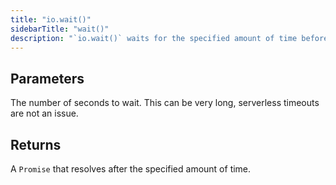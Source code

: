 ```yaml
---
title: "io.wait()"
sidebarTitle: "wait()"
description: "`io.wait()` waits for the specified amount of time before continuing the Job. Delays work even if you're on a serverless platform with timeouts, or if your server goes down. They utilize [resumability](/documentation/concepts/resumability) to ensure that the Run can be resumed after the delay."
---
```


## Parameters

<Snippet file="stable-key-param.mdx" />
<ResponseField name="seconds" type="number" required>
  The number of seconds to wait. This can be very long, serverless timeouts are
  not an issue.
</ResponseField>

## Returns

A `Promise` that resolves after the specified amount of time.

<RequestExample>
  <Snippet file="delay-example.mdx" />
</RequestExample>
